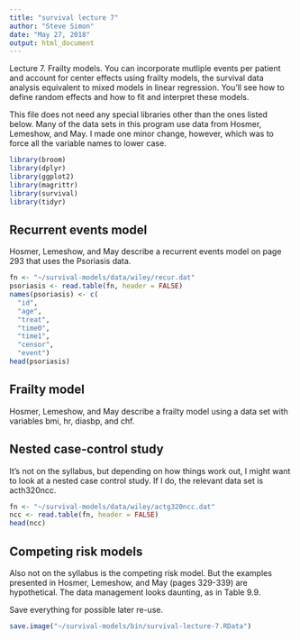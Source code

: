 ```yaml
---
title: "survival lecture 7"
author: "Steve Simon"
date: "May 27, 2018"
output: html_document
---
```


Lecture 7. Frailty models. You can incorporate mutliple events per patient and account for center effects using frailty models, the survival data analysis equivalent to mixed models in linear regression. You’ll see how to define random effects and how to fit and interpret these models.

This file does not need any special libraries other than the ones listed below. Many of the data sets in this program use data from Hosmer, Lemeshow, and May. I made one minor change, however, which was to force all the variable names to lower case.

```r
library(broom)
library(dplyr)
library(ggplot2)
library(magrittr)
library(survival)
library(tidyr)
```

## Recurrent events model

Hosmer, Lemeshow, and May describe a recurrent events model on page 293 that uses the Psoriasis data.

```r
fn <- "~/survival-models/data/wiley/recur.dat" 
psoriasis <- read.table(fn, header = FALSE) 
names(psoriasis) <- c(
  "id",
  "age",
  "treat",
  "time0",
  "time1",
  "censor",
  "event")
head(psoriasis)
```

## Frailty model

Hosmer, Lemeshow, and May describe a frailty model using a data set with variables bmi, hr, diasbp, and chf.

## Nested case-control study

It's not on the syllabus, but depending on how things work out, I might want to look at a nested case control study. If I do, the relevant data set is acth320ncc.

```r
fn <- "~/survival-models/data/wiley/actg320ncc.dat" 
ncc <- read.table(fn, header = FALSE) 
head(ncc)
```

## Competing risk models

Also not on the syllabus is the competing risk model. But the examples presented in Hosmer, Lemeshow, and May (pages 329-339) are hypothetical. The data management looks daunting, as in Table 9.9.


Save everything for possible later re-use.

```r
save.image("~/survival-models/bin/survival-lecture-7.RData")
```